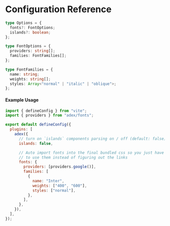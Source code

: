 # Configuration Reference

```ts
type Options = {
  fonts?: FontOptions;
  islands?: boolean;
};

type FontOptions = {
  providers: string[];
  families: FontFamilies[];
};

type FontFamilies = {
  name: string;
  weights: string[];
  styles: Array<"normal" | "italic" | "oblique">;
};
```

#### Example Usage

```js
import { defineConfig } from "vite";
import { providers } from "adex/fonts";

export default defineConfig({
  plugins: [
    adex({
      // turn on `islands` components parsing on / off (default: false)
      islands: false,

      // Auto import fonts into the final bundled css so you just have
      // to use them instead of figuring out the links
      fonts: {
        providers: [providers.google()],
        families: [
          {
            name: "Inter",
            weights: ["400", "600"],
            styles: ["normal"],
          },
        ],
      },
    }),
  ],
});
```
